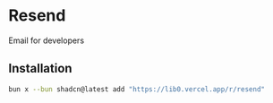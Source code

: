 # Resend
Email for developers

## Installation

```sh copy
bun x --bun shadcn@latest add "https://lib0.vercel.app/r/resend"
```